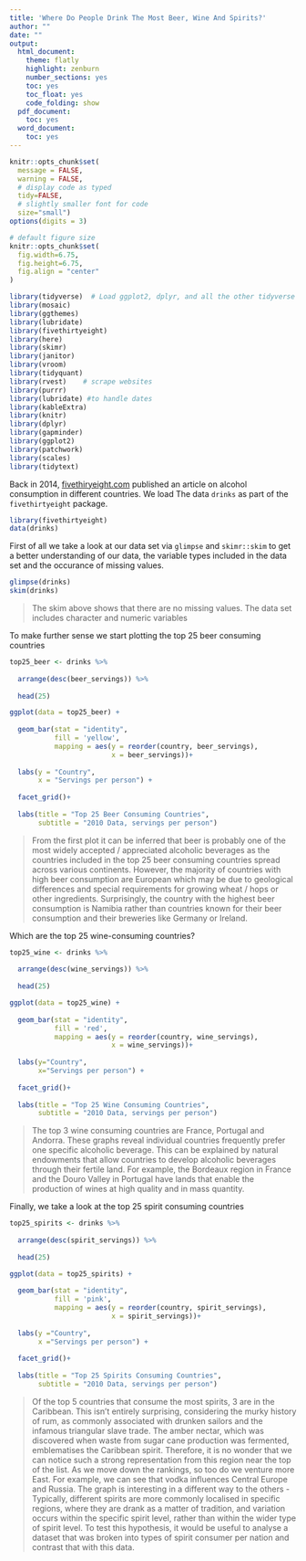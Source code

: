 ```yaml
---
title: 'Where Do People Drink The Most Beer, Wine And Spirits?'
author: ""
date: ""
output:
  html_document:
    theme: flatly
    highlight: zenburn
    number_sections: yes
    toc: yes
    toc_float: yes
    code_folding: show
  pdf_document:
    toc: yes
  word_document:
    toc: yes
---
```



```r
knitr::opts_chunk$set(
  message = FALSE, 
  warning = FALSE,
  # display code as typed
  tidy=FALSE,     
  # slightly smaller font for code
  size="small")   
options(digits = 3)

# default figure size
knitr::opts_chunk$set(
  fig.width=6.75, 
  fig.height=6.75,
  fig.align = "center"
)
```


```r
library(tidyverse)  # Load ggplot2, dplyr, and all the other tidyverse packages
library(mosaic)
library(ggthemes)
library(lubridate)
library(fivethirtyeight)
library(here)
library(skimr)
library(janitor)
library(vroom)
library(tidyquant)
library(rvest)    # scrape websites
library(purrr)  
library(lubridate) #to handle dates
library(kableExtra)
library(knitr)
library(dplyr)
library(gapminder)
library(ggplot2)
library(patchwork)
library(scales)
library(tidytext)
```

Back in 2014, [fivethiryeight.com](https://fivethirtyeight.com/features/dear-mona-followup-where-do-people-drink-the-most-beer-wine-and-spirits/) published an article on alcohol consumption in different countries. We load The data `drinks` as part of the `fivethirtyeight` package. 


```r

library(fivethirtyeight)
data(drinks)

```

First of all we take a look at our data set via `glimpse` and `skimr::skim` to get a better understanding of our data, the variable types included in the data set and the occurance of missing values.

```r

glimpse(drinks)
skim(drinks)

```

> The skim above shows that there are no missing values. The data set includes character and numeric variables

To make further sense we start plotting the top 25 beer consuming countries

```r

top25_beer <- drinks %>%
  
  arrange(desc(beer_servings)) %>% 
  
  head(25)

ggplot(data = top25_beer) +
  
  geom_bar(stat = "identity",
           fill = 'yellow',
           mapping = aes(y = reorder(country, beer_servings),
                         x = beer_servings))+
  
  labs(y = "Country",
       x = "Servings per person") +
  
  facet_grid()+
  
  labs(title = "Top 25 Beer Consuming Countries",
       subtitle = "2010 Data, servings per person")

```

> From the first plot it can be inferred that beer is probably one of the most widely accepted / appreciated alcoholic beverages as the countries included in the top 25 beer consuming countries spread across various continents. However, the majority of countries with high beer consumption are European which may be due to geological differences and special requirements for growing wheat / hops or other ingredients. Surprisingly, the country with the highest beer consumption is Namibia rather than countries known for their beer consumption and their breweries like Germany or Ireland.

Which are the top 25 wine-consuming countries?

```r

top25_wine <- drinks %>%
  
  arrange(desc(wine_servings)) %>%
  
  head(25)

ggplot(data = top25_wine) + 
  
  geom_bar(stat = "identity",
           fill = 'red',
           mapping = aes(y = reorder(country, wine_servings),
                         x = wine_servings))+
  
  labs(y="Country",
       x="Servings per person") + 
  
  facet_grid()+
  
  labs(title = "Top 25 Wine Consuming Countries",
       subtitle = "2010 Data, servings per person")

```

> The top 3 wine consuming countries are France, Portugal and Andorra. These graphs reveal individual countries frequently prefer one specific alcoholic beverage. This can be explained by natural endowments that allow countries to develop alcoholic beverages through their fertile land. For example, the Bordeaux region in France and the Douro Valley in Portugal have lands that enable the production of wines at high quality and in mass quantity.

Finally, we take a look at the top 25 spirit consuming countries

```r

top25_spirits <- drinks %>% 
  
  arrange(desc(spirit_servings)) %>% 
  
  head(25)

ggplot(data = top25_spirits) + 
  
  geom_bar(stat = "identity",
           fill = 'pink',
           mapping = aes(y = reorder(country, spirit_servings),
                         x = spirit_servings))+
  
  labs(y ="Country",
       x ="Servings per person") +
  
  facet_grid()+
  
  labs(title = "Top 25 Spirits Consuming Countries",
       subtitle = "2010 Data, servings per person")

```

> Of the top 5 countries that consume the most spirits, 3 are in the Caribbean. This isn't entirely surprising, considering the murky history of rum, as commonly associated with drunken sailors and the infamous triangular slave trade. The amber nectar, which was discovered when waste from sugar cane production was fermented, emblematises the Caribbean spirit. Therefore, it is no wonder that we can notice such a strong representation from this region near the top of the list. As we move down the rankings, so too do we venture more East. For example, we can see that vodka influences Central Europe and Russia. The graph is interesting in a different way to the others - Typically, different spirits are more commonly localised in specific regions, where they are drank as a matter of tradition, and variation occurs within the specific spirit level, rather than within the wider type of spirit level. To test this hypothesis, it would be useful to analyse a dataset that was broken into types of spirit consumer per nation and contrast that with this data.
